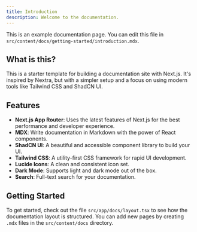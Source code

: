 ```yaml
---
title: Introduction
description: Welcome to the documentation.
---
```


This is an example documentation page. You can edit this file in `src/content/docs/getting-started/introduction.mdx`.

## What is this?

This is a starter template for building a documentation site with Next.js. It's inspired by Nextra, but with a simpler setup and a focus on using modern tools like Tailwind CSS and ShadCN UI.

## Features

- **Next.js App Router**: Uses the latest features of Next.js for the best performance and developer experience.
- **MDX**: Write documentation in Markdown with the power of React components.
- **ShadCN UI**: A beautiful and accessible component library to build your UI.
- **Tailwind CSS**: A utility-first CSS framework for rapid UI development.
- **Lucide Icons**: A clean and consistent icon set.
- **Dark Mode**: Supports light and dark mode out of the box.
- **Search**: Full-text search for your documentation.

## Getting Started

To get started, check out the file `src/app/docs/layout.tsx` to see how the documentation layout is structured. You can add new pages by creating `.mdx` files in the `src/content/docs` directory.
